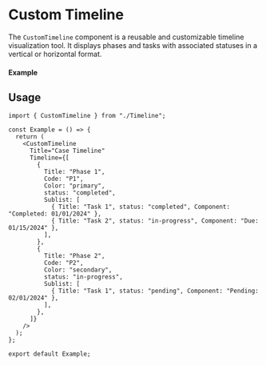 
<Meta of={Timeline} title="Custom Timeline" />

# Custom Timeline

The `CustomTimeline` component is a reusable and customizable timeline visualization tool. It displays phases and tasks with associated statuses in a vertical or horizontal format.

#### Example

<Canvas of={Timeline.Default} />

## Usage

```tsx
import { CustomTimeline } from "./Timeline";

const Example = () => {
  return (
    <CustomTimeline
      Title="Case Timeline"
      Timeline={[
        {
          Title: "Phase 1",
          Code: "P1",
          Color: "primary",
          status: "completed",
          Sublist: [
            { Title: "Task 1", status: "completed", Component: "Completed: 01/01/2024" },
            { Title: "Task 2", status: "in-progress", Component: "Due: 01/15/2024" },
          ],
        },
        {
          Title: "Phase 2",
          Code: "P2",
          Color: "secondary",
          status: "in-progress",
          Sublist: [
            { Title: "Task 1", status: "pending", Component: "Pending: 02/01/2024" },
          ],
        },
      ]}
    />
  );
};

export default Example;
